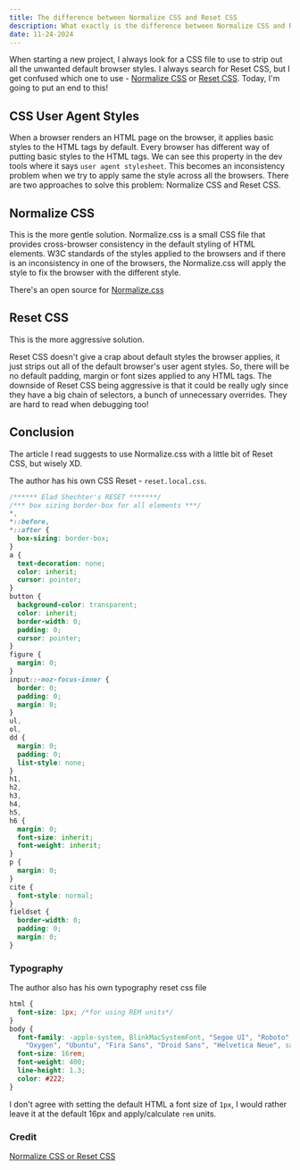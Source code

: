 ```yaml
---
title: The difference between Normalize CSS and Reset CSS
description: What exactly is the difference between Normalize CSS and Reset CSS?! It always confuses me
date: 11-24-2024
---
```


When starting a new project, I always look for a CSS file to use to strip out all the unwanted default browser styles. I always search for Reset CSS, but I get confused which one to use - [Normalize CSS](https://necolas.github.io/normalize.css/) or [Reset CSS](https://meyerweb.com/eric/tools/css/reset/).
Today, I'm going to put an end to this!

## CSS User Agent Styles

When a browser renders an HTML page on the browser, it applies basic styles to the HTML tags by default. Every browser has different way of putting basic styles to the HTML tags. We can see this property in the dev tools where it says `user agent stylesheet`.
This becomes an inconsistency problem when we try to apply same the style across all the browsers.
There are two approaches to solve this problem: Normalize CSS and Reset CSS.

## Normalize CSS

This is the more gentle solution.
Normalize.css is a small CSS file that provides cross-browser consistency in the default styling of HTML elements. W3C standards of the styles applied to the browsers and if there is an inconsistency in one of the browsers, the Normalize.css will apply the style to fix the browser with the different style.

There's an open source for [Normalize.css](https://github.com/necolas/normalize.css/blob/master/normalize.css)

## Reset CSS

This is the more aggressive solution.

Reset CSS doesn't give a crap about default styles the browser applies, it just strips out all of the default browser's user agent styles. So, there will be no default padding, margin or font sizes applied to any HTML tags.
The downside of Reset CSS being aggressive is that it could be really ugly since they have a big chain of selectors, a bunch of unnecessary overrides. They are hard to read when debugging too!

## Conclusion

The article I read suggests to use Normalize.css with a little bit of Reset CSS, but wisely XD.

The author has his own CSS Reset - `reset.local.css`.

```css title="reset.local.css"
/****** Elad Shechter's RESET *******/
/*** box sizing border-box for all elements ***/
*,
*::before,
*::after {
  box-sizing: border-box;
}
a {
  text-decoration: none;
  color: inherit;
  cursor: pointer;
}
button {
  background-color: transparent;
  color: inherit;
  border-width: 0;
  padding: 0;
  cursor: pointer;
}
figure {
  margin: 0;
}
input::-moz-focus-inner {
  border: 0;
  padding: 0;
  margin: 0;
}
ul,
ol,
dd {
  margin: 0;
  padding: 0;
  list-style: none;
}
h1,
h2,
h3,
h4,
h5,
h6 {
  margin: 0;
  font-size: inherit;
  font-weight: inherit;
}
p {
  margin: 0;
}
cite {
  font-style: normal;
}
fieldset {
  border-width: 0;
  padding: 0;
  margin: 0;
}
```

### Typography

The author also has his own typography reset css file

```css title="typography.css"
html {
  font-size: 1px; /*for using REM units*/
}
body {
  font-family: -apple-system, BlinkMacSystemFont, "Segoe UI", "Roboto",
    "Oxygen", "Ubuntu", "Fira Sans", "Droid Sans", "Helvetica Neue", sans-serif;
  font-size: 16rem;
  font-weight: 400;
  line-height: 1.3;
  color: #222;
}
```

I don't agree with setting the default HTML a font size of `1px`, I would rather leave it at the default 16px and apply/calculate `rem` units.

### Credit

[Normalize CSS or Reset CSS](https://elad.medium.com/normalize-css-or-css-reset-9d75175c5d1e)
